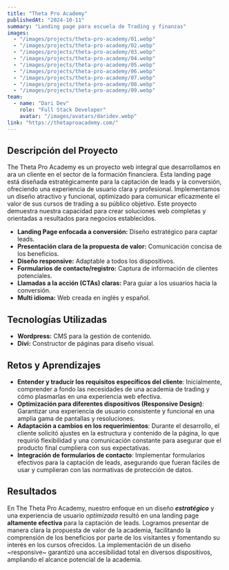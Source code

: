 ```yaml
---
title: "Theta Pro Academy"
publishedAt: "2024-10-11"
summary: "Landing page para escuela de Trading y finanzas"
images:
  - "/images/projects/theta-pro-academy/01.webp"
  - "/images/projects/theta-pro-academy/02.webp"
  - "/images/projects/theta-pro-academy/03.webp"
  - "/images/projects/theta-pro-academy/04.webp"
  - "/images/projects/theta-pro-academy/05.webp"
  - "/images/projects/theta-pro-academy/06.webp"
  - "/images/projects/theta-pro-academy/07.webp"
  - "/images/projects/theta-pro-academy/08.webp"
  - "/images/projects/theta-pro-academy/09.webp"
team:
  - name: "Dari Dev"
    role: "Full Stack Developer"
    avatar: "/images/avatars/daridev.webp"
link: "https://thetaproacademy.com/"
---
```


## Descripción del Proyecto

The Theta Pro Academy es un proyecto web integral que desarrollamos en ara un cliente en el sector de la formación financiera. Esta landing page está diseñada estratégicamente para la captación de leads y la conversión, ofreciendo una experiencia de usuario clara y profesional. Implementamos un diseño atractivo y funcional, optimizado para comunicar eficazmente el valor de sus cursos de trading a su público objetivo. Este proyecto demuestra nuestra capacidad para crear soluciones web completas y orientadas a resultados para negocios establecidos.

* **Landing Page enfocada a conversión:** Diseño estratégico para captar leads.
* **Presentación clara de la propuesta de valor:** Comunicación concisa de los beneficios.
* **Diseño responsive:** Adaptable a todos los dispositivos.
* **Formularios de contacto/registro:** Captura de información de clientes potenciales.
* **Llamadas a la acción (CTAs) claras:** Para guiar a los usuarios hacia la conversión.
* **Multi idioma:** Web creada en inglés y español.

## Tecnologías Utilizadas

- **Wordpress:** CMS para la gestión de contenido.
- **Divi:** Constructor de páginas para diseño visual.

## Retos y Aprendizajes

* **Entender y traducir los requisitos específicos del cliente**: Inicialmente, comprender a fondo las necesidades de una academia de trading y cómo plasmarlas en una experiencia web efectiva.
* **Optimización para diferentes dispositivos (Responsive Design)**: Garantizar una experiencia de usuario consistente y funcional en una amplia gama de pantallas y resoluciones.
* **Adaptación a cambios en los requerimientos**: Durante el desarrollo, el cliente solicitó ajustes en la estructura y contenido de la página, lo que requirió flexibilidad y una comunicación constante para asegurar que el producto final cumpliera con sus expectativas.
* **Integración de formularios de contacto**: Implementar formularios efectivos para la captación de leads, asegurando que fueran fáciles de usar y cumplieran con las normativas de protección de datos.

## Resultados

En The Theta Pro Academy, nuestro enfoque en un diseño ***estratégico*** y una experiencia de usuario *optimizada* resultó en una landing page **altamente efectiva** para la captación de leads. Logramos presentar de manera clara la propuesta de valor de la academia, facilitando la comprensión de los beneficios por parte de los visitantes y fomentando su interés en los cursos ofrecidos. La implementación de un diseño ~responsive~ garantizó una accesibilidad total en diversos dispositivos, ampliando el alcance potencial de la academia.
